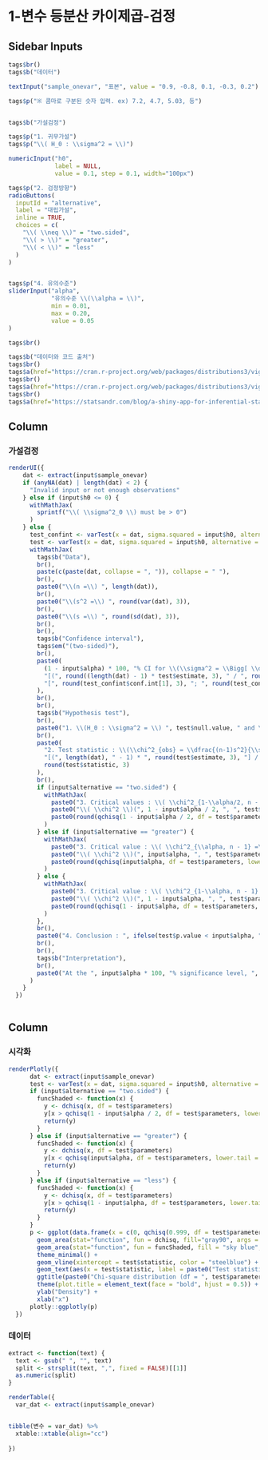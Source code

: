 

1-변수 등분산 카이제곱-검정
=======================================================================


Sidebar Inputs {.sidebar}
-----------------------------------------------------------------------

```r

tags$br()
tags$b("데이터")

textInput("sample_onevar", "표본", value = "0.9, -0.8, 0.1, -0.3, 0.2")

tags$p("※ 콤마로 구분된 숫자 입력. ex) 7.2, 4.7, 5.03, 등")


tags$b("가설검정")

tags$p("1. 귀무가설")
tags$p("\\( H_0 : \\sigma^2 = \\)")

numericInput("h0",
             label = NULL,
             value = 0.1, step = 0.1, width="100px")

tags$p("2. 검정방향")
radioButtons(
  inputId = "alternative",
  label = "대립가설",
  inline = TRUE,
  choices = c(
    "\\( \\neq \\)" = "two.sided",
    "\\( > \\)" = "greater",
    "\\( < \\)" = "less"
  )
)


tags$p("4. 유의수준")
sliderInput("alpha",
            "유의수준 \\(\\alpha = \\)",
            min = 0.01,
            max = 0.20,
            value = 0.05
)

tags$br()

tags$b("데이터와 코드 출처")
tags$br()
tags$a(href="https://cran.r-project.org/web/packages/distributions3/vignettes/one-sample-t-test.html", "ㄴ 데이터: t-검정, ")
tags$br()
tags$a(href="https://cran.r-project.org/web/packages/distributions3/vignettes/one-sample-z-confidence-interval.html", "ㄴ 데이터: z-검정")
tags$br()
tags$a(href="https://statsandr.com/blog/a-shiny-app-for-inferential-statistics-by-hand/", "ㄴ 코드")


```

Column {data-width=400}
-------------------------------------

### 가설검정


```r

renderUI({
    dat <- extract(input$sample_onevar)
    if (anyNA(dat) | length(dat) < 2) {
      "Invalid input or not enough observations"
    } else if (input$h0 <= 0) {
      withMathJax(
        sprintf("\\( \\sigma^2_0 \\) must be > 0")
      )
    } else {
      test_confint <- varTest(x = dat, sigma.squared = input$h0, alternative = "two.sided", conf.level = 1 - input$alpha)
      test <- varTest(x = dat, sigma.squared = input$h0, alternative = input$alternative, conf.level = 1 - input$alpha)
      withMathJax(
        tags$b("Data"),
        br(),
        paste(c(paste(dat, collapse = ", ")), collapse = " "),
        br(),
        paste0("\\(n =\\) ", length(dat)),
        br(),
        paste0("\\(s^2 =\\) ", round(var(dat), 3)),
        br(),
        paste0("\\(s =\\) ", round(sd(dat), 3)),
        br(),
        br(),
        tags$b("Confidence interval"),
        tags$em("(two-sided)"),
        br(),
        paste0(
          (1 - input$alpha) * 100, "% CI for \\(\\sigma^2 = \\Bigg[ \\dfrac{(n-1)s^2}{\\chi^2_{\\alpha/2, n-1}} ; \\dfrac{(n-1)s^2}{\\chi^2_{1-\\alpha/2, n-1}} \\Bigg] = \\) ",
          "[(", round((length(dat) - 1) * test$estimate, 3), " / ", round(qchisq(input$alpha / 2, df = test$parameters, lower.tail = FALSE), 3), ") ; (", round((length(dat) - 1) * test$estimate, 3), " / ", round(qchisq(input$alpha / 2, df = test$parameters, lower.tail = TRUE), 3), ")] = ",
          "[", round(test_confint$conf.int[1], 3), "; ", round(test_confint$conf.int[2], 3), "]"
        ),
        br(),
        br(),
        tags$b("Hypothesis test"),
        br(),
        paste0("1. \\(H_0 : \\sigma^2 = \\) ", test$null.value, " and \\(H_1 : \\sigma^2 \\) ", ifelse(input$alternative == "two.sided", "\\( \\neq \\) ", ifelse(input$alternative == "greater", "\\( > \\) ", "\\( < \\) ")), test$null.value),
        br(),
        paste0(
          "2. Test statistic : \\(\\chi^2_{obs} = \\dfrac{(n-1)s^2}{\\sigma^2_0} = \\) ",
          "[(", length(dat), " - 1) * ", round(test$estimate, 3), "] / ", test$null.value, " \\( = \\) ",
          round(test$statistic, 3)
        ),
        br(),
        if (input$alternative == "two.sided") {
          withMathJax(
            paste0("3. Critical values : \\( \\chi^2_{1-\\alpha/2, n - 1} \\) and \\( \\chi^2_{\\alpha/2, n - 1} =\\) "),
            paste0("\\( \\chi^2 \\)(", 1 - input$alpha / 2, ", ", test$parameters, ") and \\( \\chi^2 \\)(", input$alpha / 2, ", ", test$parameters, ") = "),
            paste0(round(qchisq(1 - input$alpha / 2, df = test$parameters, lower.tail = FALSE), 3), " and ", round(qchisq(input$alpha / 2, df = test$parameters, lower.tail = FALSE), 3))
          )
        } else if (input$alternative == "greater") {
          withMathJax(
            paste0("3. Critical value : \\( \\chi^2_{\\alpha, n - 1} =\\) "),
            paste0("\\( \\chi^2 \\)(", input$alpha, ", ", test$parameters, ") = "),
            paste0(round(qchisq(input$alpha, df = test$parameters, lower.tail = FALSE), 3))
          )
        } else {
          withMathJax(
            paste0("3. Critical value : \\( \\chi^2_{1-\\alpha, n - 1} =\\) "),
            paste0("\\( \\chi^2 \\)(", 1 - input$alpha, ", ", test$parameters, ") = "),
            paste0(round(qchisq(1 - input$alpha, df = test$parameters, lower.tail = FALSE), 3))
          )
        },
        br(),
        paste0("4. Conclusion : ", ifelse(test$p.value < input$alpha, "Reject \\(H_0\\)", "Do not reject \\(H_0\\)")),
        br(),
        br(),
        tags$b("Interpretation"),
        br(),
        paste0("At the ", input$alpha * 100, "% significance level, ", ifelse(test$p.value < input$alpha, "we reject the null hypothesis that the true variance is equal to ", "we do not reject the null hypothesis that the true variance is equal to "), test$null.value, " \\((p\\)-value ", ifelse(test$p.value < 0.001, "< 0.001", paste0("\\(=\\) ", round(test$p.value, 3))), ")", ".")
      )
    } 
  })
  
```

Column {data-width=400}
-------------------------------------
   
### 시각화


```r
renderPlotly({  
      dat <- extract(input$sample_onevar)
      test <- varTest(x = dat, sigma.squared = input$h0, alternative = input$alternative, conf.level = 1 - input$alpha)
      if (input$alternative == "two.sided") {
        funcShaded <- function(x) {
          y <- dchisq(x, df = test$parameters)
          y[x > qchisq(1 - input$alpha / 2, df = test$parameters, lower.tail = FALSE) & x < qchisq(1 - input$alpha / 2, df = test$parameters, lower.tail = TRUE)] <- NA
          return(y)
        }
      } else if (input$alternative == "greater") {
        funcShaded <- function(x) {
          y <- dchisq(x, df = test$parameters)
          y[x < qchisq(input$alpha, df = test$parameters, lower.tail = FALSE)] <- NA
          return(y)
        }
      } else if (input$alternative == "less") {
        funcShaded <- function(x) {
          y <- dchisq(x, df = test$parameters)
          y[x > qchisq(1 - input$alpha, df = test$parameters, lower.tail = FALSE)] <- NA
          return(y)
        }
      }
      p <- ggplot(data.frame(x = c(0, qchisq(0.999, df = test$parameters, lower.tail = TRUE))), aes(x = x)) +
        geom_area(stat="function", fun = dchisq, fill="gray90", args = list(df = test$parameter)) +
        geom_area(stat="function", fun = funcShaded, fill = "sky blue", alpha = 0.8) +
        theme_minimal() +
        geom_vline(xintercept = test$statistic, color = "steelblue") +
        geom_text(aes(x = test$statistic, label = paste0("Test statistic = ", round(test$statistic, 3)), y = 0.025), colour = "steelblue", angle = 90, vjust = 1.3, text = element_text(size = 11)) +
        ggtitle(paste0("Chi-square distribution (df = ", test$parameters, ")")) +
        theme(plot.title = element_text(face = "bold", hjust = 0.5)) +
        ylab("Density") +
        xlab("x")
      plotly::ggplotly(p)
  })


```


### 데이터


```r

extract <- function(text) {
  text <- gsub(" ", "", text)
  split <- strsplit(text, ",", fixed = FALSE)[[1]]
  as.numeric(split)
}

renderTable({
  var_dat <- extract(input$sample_onevar)


tibble(변수 = var_dat) %>% 
  xtable::xtable(align="cc")
  
})
```


